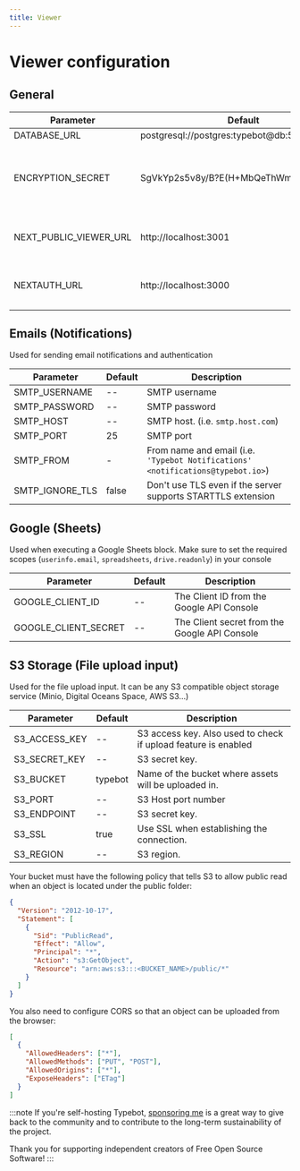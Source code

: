 ```yaml
---
title: Viewer
---
```



# Viewer configuration

## General

| Parameter              | Default                                       | Description                                                                                                                                                                                                                                 |
| ---------------------- | --------------------------------------------- | ------------------------------------------------------------------------------------------------------------------------------------------------------------------------------------------------------------------------------------------- |
| DATABASE_URL           | postgresql://postgres:typebot@db:5432/typebot | The database URL                                                                                                                                                                                                                            |
| ENCRYPTION_SECRET      | SgVkYp2s5v8y/B?E(H+MbQeThWmZq4t6              | A 256-bit key used to encrypt sensitive data. It is strongly recommended to [generate](https://www.allkeysgenerator.com/Random/Security-Encryption-Key-Generator.aspx) a new one. The secret should be the same between builder and viewer. |
| NEXT_PUBLIC_VIEWER_URL | http://localhost:3001                         | The viewer base URL. Should be the publicly accessible URL (i.e. `https://bot.domain.com`)                                                                                                                                                  |
| NEXTAUTH_URL           | http://localhost:3000                         | The builder base URL. Should be the publicly accessible URL (i.e. `https://typebot.domain.com`)                                                                                                                                             |

## Emails (Notifications)

Used for sending email notifications and authentication

| Parameter       | Default | Description                                                                     |
| --------------- | ------- | ------------------------------------------------------------------------------- |
| SMTP_USERNAME   | --      | SMTP username                                                                   |
| SMTP_PASSWORD   | --      | SMTP password                                                                   |
| SMTP_HOST       | --      | SMTP host. (i.e. `smtp.host.com`)                                               |
| SMTP_PORT       | 25      | SMTP port                                                                       |
| SMTP_FROM       | -       | From name and email (i.e. `'Typebot Notifications' <notifications@typebot.io>`) |
| SMTP_IGNORE_TLS | false   | Don't use TLS even if the server supports STARTTLS extension                    |

## Google (Sheets)

Used when executing a Google Sheets block. Make sure to set the required scopes (`userinfo.email`, `spreadsheets`, `drive.readonly`) in your console

| Parameter            | Default | Description                                   |
| -------------------- | ------- | --------------------------------------------- |
| GOOGLE_CLIENT_ID     | --      | The Client ID from the Google API Console     |
| GOOGLE_CLIENT_SECRET | --      | The Client secret from the Google API Console |

## S3 Storage (File upload input)

Used for the file upload input. It can be any S3 compatible object storage service (Minio, Digital Oceans Space, AWS S3...)

| Parameter     | Default | Description                                                    |
| ------------- | ------- | -------------------------------------------------------------- |
| S3_ACCESS_KEY | --      | S3 access key. Also used to check if upload feature is enabled |
| S3_SECRET_KEY | --      | S3 secret key.                                                 |
| S3_BUCKET     | typebot | Name of the bucket where assets will be uploaded in.           |
| S3_PORT       | --      | S3 Host port number                                            |
| S3_ENDPOINT   | --      | S3 secret key.                                                 |
| S3_SSL        | true    | Use SSL when establishing the connection.                      |
| S3_REGION     | --      | S3 region.                                                     |

Your bucket must have the following policy that tells S3 to allow public read when an object is located under the public folder:

```json
{
  "Version": "2012-10-17",
  "Statement": [
    {
      "Sid": "PublicRead",
      "Effect": "Allow",
      "Principal": "*",
      "Action": "s3:GetObject",
      "Resource": "arn:aws:s3:::<BUCKET_NAME>/public/*"
    }
  ]
}
```

You also need to configure CORS so that an object can be uploaded from the browser:

```json
[
  {
    "AllowedHeaders": ["*"],
    "AllowedMethods": ["PUT", "POST"],
    "AllowedOrigins": ["*"],
    "ExposeHeaders": ["ETag"]
  }
]
```

:::note
If you're self-hosting Typebot, [sponsoring me](https://github.com/sponsors/baptisteArno) is a great way to give back to the community and to contribute to the long-term sustainability of the project.

<SponsorButton />

Thank you for supporting independent creators of Free Open Source Software!
:::
